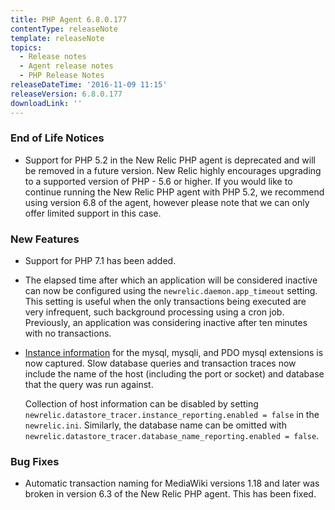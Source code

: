 ```yaml
---
title: PHP Agent 6.8.0.177
contentType: releaseNote
template: releaseNote
topics:
  - Release notes
  - Agent release notes
  - PHP Release Notes
releaseDateTime: '2016-11-09 11:15'
releaseVersion: 6.8.0.177
downloadLink: ''
---
```


### End of Life Notices

* Support for PHP 5.2 in the New Relic PHP agent is deprecated and will be removed in a future version. New Relic highly encourages upgrading to a supported version of PHP - 5.6 or higher. If you would like to continue running the New Relic PHP agent with PHP 5.2, we recommend using version 6.8 of the agent, however please note that we can only offer limited support in this case.

### New Features

* Support for PHP 7.1 has been added.
* The elapsed time after which an application will be considered inactive can now be configured using the `newrelic.daemon.app_timeout` setting. This setting is useful when the only transactions being executed are very infrequent, such background processing using a cron job. Previously, an application was considering inactive after ten minutes with no transactions.
* [Instance information](https://docs.newrelic.com/docs/apm/applications-menu/features/analyze-database-instance-level-performance-issues) for the mysql, mysqli, and PDO mysql extensions is now captured. Slow database queries and transaction traces now include the name of the host (including the port or socket) and database that the query was run against.

  Collection of host information can be disabled by setting `newrelic.datastore_tracer.instance_reporting.enabled = false` in the `newrelic.ini`. Similarly, the database name can be omitted with `newrelic.datastore_tracer.database_name_reporting.enabled = false`.

### Bug Fixes

* Automatic transaction naming for MediaWiki versions 1.18 and later was broken in version 6.3 of the New Relic PHP agent. This has been fixed.
